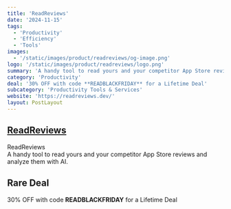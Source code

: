 ```yaml
---
title: 'ReadReviews'
date: '2024-11-15'
tags:
  - 'Productivity'
  - 'Efficiency'
  - 'Tools'
images:
  - '/static/images/product/readreviews/og-image.png'
logo: '/static/images/product/readreviews/logo.png'
summary: 'A handy tool to read yours and your competitor App Store reviews and analyze them with AI.'
category: 'Productivity'
deal: '30% OFF with code **READBLACKFRIDAY** for a Lifetime Deal'
subcategory: 'Productivity Tools & Services'
website: 'https://readreviews.dev/'
layout: PostLayout
---
```


## [ReadReviews](https://readreviews.dev/)

ReadReviews <br/>
A handy tool to read yours and your competitor App Store reviews and analyze them with AI.

## Rare Deal

30% OFF with code **READBLACKFRIDAY** for a Lifetime Deal
